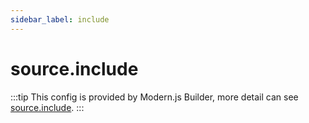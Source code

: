 ```yaml
---
sidebar_label: include
---
```


# source.include

:::tip
This config is provided by Modern.js Builder, more detail can see [source.include](https://modernjs.dev/builder/en/api/config-source.html#sourceinclude).
:::


<Main />
